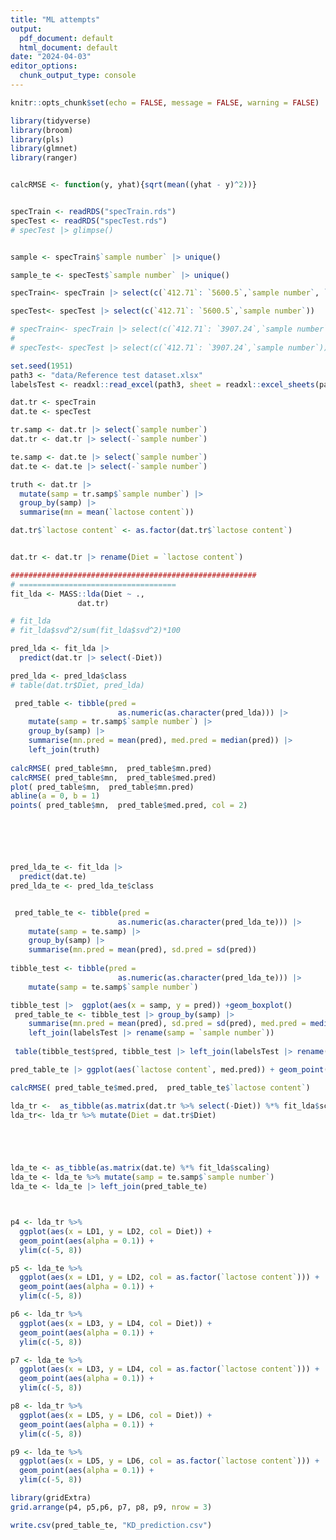 ```yaml
---
title: "ML attempts"
output:
  pdf_document: default
  html_document: default
date: "2024-04-03"
editor_options: 
  chunk_output_type: console
---
```


```r
knitr::opts_chunk$set(echo = FALSE, message = FALSE, warning = FALSE)
```


```r

library(tidyverse)
library(broom)
library(pls)
library(glmnet)
library(ranger)


calcRMSE <- function(y, yhat){sqrt(mean((yhat - y)^2))}


specTrain <- readRDS("specTrain.rds")
specTest <- readRDS("specTest.rds")
# specTest |> glimpse()


sample <- specTrain$`sample number` |> unique()

sample_te <- specTest$`sample number` |> unique()

specTrain<- specTrain |> select(c(`412.71`: `5600.5`,`sample number`, `lactose content` )) 

specTest<- specTest |> select(c(`412.71`: `5600.5`,`sample number`))

# specTrain<- specTrain |> select(c(`412.71`: `3907.24`,`sample number`, `lactose content` )) 
# 
# specTest<- specTest |> select(c(`412.71`: `3907.24`,`sample number`))

set.seed(1951)
path3 <- "data/Reference test dataset.xlsx"
labelsTest <- readxl::read_excel(path3, sheet = readxl::excel_sheets(path3))
```





```r
dat.tr <- specTrain 
dat.te <- specTest

tr.samp <- dat.tr |> select(`sample number`)
dat.tr <- dat.tr |> select(-`sample number`)

te.samp <- dat.te |> select(`sample number`)
dat.te <- dat.te |> select(-`sample number`)

truth <- dat.tr |> 
  mutate(samp = tr.samp$`sample number`) |> 
  group_by(samp) |> 
  summarise(mn = mean(`lactose content`))

dat.tr$`lactose content` <- as.factor(dat.tr$`lactose content`)


dat.tr <- dat.tr |> rename(Diet = `lactose content`)
```


```r
#######################################################
# ===================================
fit_lda <- MASS::lda(Diet ~ ., 
               dat.tr)

# fit_lda
# fit_lda$svd^2/sum(fit_lda$svd^2)*100

pred_lda <- fit_lda |> 
  predict(dat.tr |> select(-Diet))

pred_lda <- pred_lda$class
# table(dat.tr$Diet, pred_lda)

 pred_table <- tibble(pred =
                        as.numeric(as.character(pred_lda))) |> 
    mutate(samp = tr.samp$`sample number`) |> 
    group_by(samp) |> 
    summarise(mn.pred = mean(pred), med.pred = median(pred)) |> 
    left_join(truth)
   
calcRMSE( pred_table$mn,  pred_table$mn.pred)
calcRMSE( pred_table$mn,  pred_table$med.pred)
plot( pred_table$mn,  pred_table$mn.pred)
abline(a = 0, b = 1)
points( pred_table$mn,  pred_table$med.pred, col = 2)






pred_lda_te <- fit_lda |> 
  predict(dat.te)
pred_lda_te <- pred_lda_te$class


 pred_table_te <- tibble(pred =
                        as.numeric(as.character(pred_lda_te))) |> 
    mutate(samp = te.samp) |> 
    group_by(samp) |> 
    summarise(mn.pred = mean(pred), sd.pred = sd(pred)) 
 
tibble_test <- tibble(pred =
                        as.numeric(as.character(pred_lda_te))) |> 
    mutate(samp = te.samp$`sample number`)

tibble_test |>  ggplot(aes(x = samp, y = pred)) +geom_boxplot()
 pred_table_te <- tibble_test |> group_by(samp) |> 
    summarise(mn.pred = mean(pred), sd.pred = sd(pred), med.pred = median(pred)) |> 
    left_join(labelsTest |> rename(samp = `sample number`))
 
 table(tibble_test$pred, tibble_test |> left_join(labelsTest |> rename(samp = `sample number`)) |> pull(`lactose content`))

pred_table_te |> ggplot(aes(`lactose content`, med.pred)) + geom_point()

calcRMSE( pred_table_te$med.pred,  pred_table_te$`lactose content`)

```

```r


lda_tr <-  as_tibble(as.matrix(dat.tr %>% select(-Diet)) %*% fit_lda$scaling)
lda_tr<- lda_tr %>% mutate(Diet = dat.tr$Diet)





lda_te <- as_tibble(as.matrix(dat.te) %*% fit_lda$scaling)
lda_te <- lda_te %>% mutate(samp = te.samp$`sample number`)
lda_te <- lda_te |> left_join(pred_table_te)



p4 <- lda_tr %>% 
  ggplot(aes(x = LD1, y = LD2, col = Diet)) + 
  geom_point(aes(alpha = 0.1)) +
  ylim(c(-5, 8))

p5 <- lda_te %>% 
  ggplot(aes(x = LD1, y = LD2, col = as.factor(`lactose content`))) + 
  geom_point(aes(alpha = 0.1)) +
  ylim(c(-5, 8))

p6 <- lda_tr %>% 
  ggplot(aes(x = LD3, y = LD4, col = Diet)) + 
  geom_point(aes(alpha = 0.1)) +
  ylim(c(-5, 8))

p7 <- lda_te %>% 
  ggplot(aes(x = LD3, y = LD4, col = as.factor(`lactose content`))) + 
  geom_point(aes(alpha = 0.1)) +
  ylim(c(-5, 8))

p8 <- lda_tr %>% 
  ggplot(aes(x = LD5, y = LD6, col = Diet)) + 
  geom_point(aes(alpha = 0.1)) +
  ylim(c(-5, 8))

p9 <- lda_te %>% 
  ggplot(aes(x = LD5, y = LD6, col = as.factor(`lactose content`))) + 
  geom_point(aes(alpha = 0.1)) +
  ylim(c(-5, 8))

library(gridExtra)
grid.arrange(p4, p5,p6, p7, p8, p9, nrow = 3)
```

```r

write.csv(pred_table_te, "KD_prediction.csv")

```



